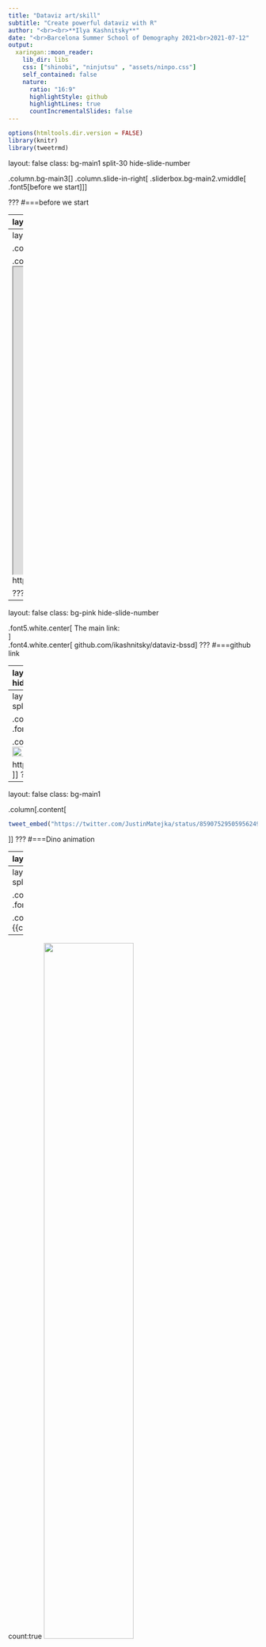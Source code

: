 ```yaml
---
title: "Dataviz art/skill"
subtitle: "Create powerful dataviz with R"
author: "<br><br>**Ilya Kashnitsky**"
date: "<br>Barcelona Summer School of Demography 2021<br>2021-07-12"
output:
  xaringan::moon_reader:
    lib_dir: libs
    css: ["shinobi", "ninjutsu" , "assets/ninpo.css"]
    self_contained: false
    nature:
      ratio: "16:9"
      highlightStyle: github
      highlightLines: true
      countIncrementalSlides: false
---
```


```r
options(htmltools.dir.version = FALSE)
library(knitr)
library(tweetrmd)
```

layout: false
class: bg-main1 split-30 hide-slide-number

.column.bg-main3[
]
.column.slide-in-right[
.sliderbox.bg-main2.vmiddle[
.font5[before we start]
]]

???
#===before we start

---
layout: false
class: bg-main1 split-10

.column[.content.sideways-rl[
.font5[WTF plot]  
]]

.column[.content.center[
<img width="100%" src="https://i.imgur.com/LOBXId3.png" />

https://twitter.com/RuJEconomics/status/1191697644499984384
]]
???
#===RuJEconomics crap plot


---
layout: false
class: bg-main1 split-10

.column[.content.sideways-rl[
.font4[Money/Happiness]  
]]

.column[.content[
<iframe width="980px" height="620px" style="background: #FFFFFF;" src="https://www.visualcapitalist.com/wp-content/uploads/2018/03/money-happiness-large.html"></iframe>
https://www.visualcapitalist.com/wp-content/uploads/2018/03/money-happiness-large.html
]]

???
#===Money/Happiness diamond plot


---
layout: false
class: bg-pink hide-slide-number

.font5.white.center[
The main link:<br>
]  
.font4.white.center[
github.com/ikashnitsky/dataviz-bssd
]
???
#===github link

---
layout: false
class: bg-black hide-slide-number

.font5.white.center[
rule 0<br><br>DO VISUALIZE YOUR DATA
]  
???
#===rule 0


---
layout: false
class: bg-main1 split-10

.column[.content.sideways-rl[
.font4[Anscombe's Quartet]  
]]

.column[.content.center[
<img width="80%" src="https://i.imgur.com/QA3Ss8D.png" />

http://i.imgur.com/QA3Ss8D.png
]]
???
#===Anscombe's Quartet


---
layout: false
class: bg-main1

.column[.content[
```r
tweet_embed("https://twitter.com/JustinMatejka/status/859075295059562498", align = "center", theme = "dark")
```
]]
???
#===Dino animation


---
layout: false
class: bg-main1

.column[.content[
```r
tweet_embed("https://twitter.com/MBozukova/status/1387094850995118081", align = "center", theme = "dark")
```
]] 
???
#===MBozukova distributions


---
layout: true
class: bg-white split-10

.column[.content.sideways-rl[
.font5.main1[Ulam spiral]  
]]

.column[.content.vmiddle.center[
{{content}}
]]

---
count:true
<img width="60%" src="https://i.imgur.com/Ym0oKHj.png" />

---
count:false
<img width="100%" src="https://i.imgur.com/T7xz3UN.png" />

---
count:false
<img width="100%" src="https://i.imgur.com/MxUNZxV.png" />

???
#===Ulam spiral


---
layout: false
class: bg-main1

.column[.content[
```r
tweet_embed("https://twitter.com/mikeleeco/status/876792944396730368", align = "center", theme = "dark")
```
]] 
???
#===US vaccination


---
layout: false
class: bg-black hide-slide-number

.font5.white.center[
rule 1<br><br>text should be horizontal
]  
???
#===RULE 1

---
layout: false
class: bg-white

.column[.content.center[
<img width="80%" src="https://pbs.twimg.com/media/EyeZQtdWUAUlBbR?format=png&name=large" />
https://twitter.com/ikashnitsky/status/1378673154730647555
]] 
???
#===#RotateTheDamnPlot

---
layout: false
class: bg-main1 split-10

.column[.content.sideways-rl[
.font4[Dotplot blog post]  
]]

.column[.content[
<iframe width="980px" height="630px" style="background: #FFFFFF;" src="https://ikashnitsky.github.io/2019/dotplot/"></iframe>
https://ikashnitsky.github.io/2019/dotplot
]]

???
#===Dotplot blog post



---
layout: true
class: bg-white split-10

.column[.content.sideways-rl[
.font5.main1[figure improvement]  
]]

.column[.content.vmiddle.center[
{{content}}
]]

---
count:true
<img width="90%" src="https://i.imgur.com/OX29e5f.png" />
https://doi.org/10.1186/s41118-019-0057-y

---
count:false
<img width="80%" src="https://i.imgur.com/LJdMuGf.png" />
https://gist.github.com/ikashnitsky/2800295e304b4858be553432de4a0d11

---
count:false
<img width="100%" src="https://i.imgur.com/LFsmc42.png" />
https://twitter.com/ikashnitsky/status/1192901559568523269

???
#===example of a figure improvement


---
layout: false
class: bg-black hide-slide-number

.font5.white.center[
rule 2<br><br>on slides, text should be as large as possible
]  
???
#===RULE 2


---
layout: false
class: bg-white

.column[.content.center[
<img width="70%" src="https://pbs.twimg.com/media/EyeZRl_XEAELLvu?format=jpg&name=medium" />
https://twitter.com/ikashnitsky/status/1380247030463881224
]] 
???
#===#IncreaseTheDamnFont


---
layout: false
class: bg-main1 split-10

.column[.content.sideways-rl[
.font5[[@DamnPlot](https://twitter.com/DamnPlot)]  
]]

.column[.content.center[
<img src="https://i.imgur.com/iht1Jub.png" style="width: 70%" />

https://twitter.com/DamnPlot
]]
???
#===DamnPlot

---
layout: false
class: bg-main1

.column[.content.center[
<img width="70%" src="https://i.imgur.com/u1nCiJt.jpg" />
]] 
???
#===Poor slide


---
layout: false
class: bg-main1

.column[.content.center[
<img width="90%" src="https://i.imgur.com/bYePASN.jpg" />
]] 
???
#===Leo


---
layout: false
class: bg-main1

.column[.content.center[
<img width="90%" src="https://i.imgur.com/nvNEc2F.jpg" />
]] 
???
#===Leo 2


---
layout: false
class: bg-main1

.column[.content.center[
<img width="90%" src="https://i.imgur.com/KpBVKP1.png" />
]] 
???
#===my plot life expectancy



---
layout: false
class: bg-black hide-slide-number

.font5.white.center[
rule 3<br><br>mind colors, especially regarding colorblind friendliness
]  
???
#===RULE 3

---
layout: false
class: bg-main1

.column[.content[
```r
tweet_embed("https://twitter.com/ikashnitsky/status/1257952618267148289", align = "center", theme = "dark", hide_thread = T)
```
]] 
???
#===Colorblind map example


---
layout: false
class: bg-main1

.column[.content[
```r
tweet_embed("https://twitter.com/sjmgarnier/status/1381250856239124482", align = "center", theme = "dark")
```
]] 
???
#===viridis update




---
layout: false
class: bg-black hide-slide-number

.font5.white.center[
rule 4<br><br>highlight what's important for the story friendliness
]  
???
#===RULE 4


---
layout: false
class: bg-main1

.column[.content[
```r
tweet_embed("https://twitter.com/AlexSelbyB/status/1404075318449692674", align = "center", theme = "dark", hide_thread = T)
```
]] 
???
#===gymnastic circle

---
layout: false
class: bg-main1 split-10

.column[.content.sideways-rl[
.font4[Barca Numbers]  
]]

.column[.content.center[
<iframe width="980px" height="620px" style="background: #FFFFFF;" src="https://barcanumbers.wordpress.com/2018/12/06"></iframe>
https://barcanumbers.wordpress.com/2018/12/06
]] 

???
#===Barca Numbers


---
layout: false
class: bg-main1 split-10

.column[.content.sideways-rl[
.font4[FT covid]  
]]

.column[.content.center[
<iframe width="980px" height="620px" style="background: #FFFFFF;" src="https://www.ft.com/content/a26fbf7e-48f8-11ea-aeb3-955839e06441"></iframe>
https://www.ft.com/content/a26fbf7e-48f8-11ea-aeb3-955839e06441
]] 

???
#===FT covid




---
layout: false
class: bg-black hide-slide-number

.font5.white.center[
rule 5<br><br>plots don't have to be overly complicated to be powerful
]  
???
#===RULE 5

---
layout: false
class: bg-main1

.column[.content[
```r
tweet_embed("https://twitter.com/ed_hawkins/status/1380478355921854466", align = "center", theme = "dark", hide_thread = T)
```
]] 
???
#===climate stripes


---
layout: false
class: bg-main1

.column[.content[
```r
tweet_embed("https://twitter.com/metropop_eu/status/1003238957499518976", align = "center", theme = "dark", hide_thread = T)
```
]] 
???
#===Austria vs Germany


---
layout: false
class: bg-main1 split-10

.column[.content.sideways-rl[
.font4[528 longest living]  
]]

.column[.content.center[
<img width="57%" src="https://fivethirtyeight.com/wp-content/uploads/2015/05/goldenburg-oldest-person-chart1.png" />

https://fivethirtyeight.com/features/why-the-oldest-person-in-the-world-keeps-dying
]] 

???
#===528 longest living



---
layout: false
class: bg-blue-gray hide-slide-number

.font5.white.center[
(not a rule) suggestion
]  
???
#===(not a rule) suggestion

---
layout: false
class: bg-blue hide-slide-number

.font5.white.center[
When possible and meaningful for you story -- animate
]  
???
#===animate when possible


---
layout: false
class: bg-main1

.column[.content[
```r
tweet_embed("https://twitter.com/karim_douieb/status/1402522532276752389", align = "center", theme = "dark", hide_thread = T)
```
]] 
???
#===million passes


---
layout: false
class: bg-main1 split-10

.column[.content.sideways-rl[
.font4[barchart race]  
]]

.column[.content.center[
<iframe width="980px" height="620px" style="background: #FFFFFF;" src="https://www.ft.com/video/83703ffe-cd5c-4591-9b4f-a3c087aa6d19"></iframe>
https://www.ft.com/video/83703ffe-cd5c-4591-9b4f-a3c087aa6d19
]] 

???
#===barchart race cities


---
layout: false
class: bg-main1 split-10

.column[.content.sideways-rl[
.font4[hmdexp shiny]  
]]

.column[.content.center[
<iframe width="980px" height="620px" style="background: #FFFFFF;" src="https://jschoeley.shinyapps.io/hmdexp"></iframe>
https://jschoeley.shinyapps.io/hmdexp
]] 

???
#===hmdexp shiny



---
layout: false
class: bg-indigo hide-slide-number

.font5.white.center[
Dataviz principles
]  
???
#===Dataviz principles


---
layout: false
class: bg-main1 split-10

.column[.content.sideways-rl[
.font4[policyviz cheatsheet]  
]]

.column[.content.center[
<iframe width="980px" height="620px" style="background: #FFFFFF;" src="https://policyviz.com/2018/08/07/dataviz-cheatsheet/"></iframe>
https://policyviz.com/2018/08/07/dataviz-cheatsheet
]] 

???
#===policyviz cheatsheet

---
layout: false
class: bg-main1 split-10

.column[.content.sideways-rl[
.font4[FT visual vocabulary]  
]]

.column[.content.center[
<iframe width="980px" height="620px" style="background: #FFFFFF;" src="https://ft-interactive.github.io/visual-vocabulary/"></iframe>
https://ft-interactive.github.io/visual-vocabulary/
]] 

???
#===FT visual vocabulary


---
layout: false
class: bg-main1 split-10

.column[.content.sideways-rl[
.font4[Claus Wilke]  
]]

.column[.content.center[
<iframe width="980px" height="620px" style="background: #FFFFFF;" src="https://serialmentor.com/dataviz/"></iframe>
https://serialmentor.com/dataviz
]] 

???
#===Wilke book


---
layout: false
class: bg-main1 split-10

.column[.content.sideways-rl[
.font4[Kieran Healy]  
]]

.column[.content.center[
<iframe width="980px" height="620px" style="background: #FFFFFF;" src="http://socviz.co/index.html"></iframe>
http://socviz.co/index.html
]] 

???
#===Healy book



---
layout: false
class: bg-pink hide-slide-number

.font5.white.center[
Jonas Shoeley's slides<br>
]  
.font4.white.center[
github.com/jschoeley/idem_viz
]
???
#===Jonas Shoeley's slides

